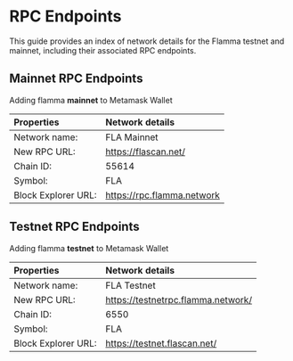 # RPC Endpoints

This guide provides an index of network details for the Flamma testnet and mainnet, including their associated RPC endpoints.

## Mainnet RPC Endpoints

Adding flamma **mainnet** to Metamask Wallet

|  Properties   | Network details   |
| :-----        | :----             |
|  Network name:    | FLA Mainnet     |
|  New RPC URL:    | https://flascan.net/     |
|  Chain ID:    |   55614    |
|  Symbol:    | FLA       |
|  Block Explorer URL:    | https://rpc.flamma.network     |

## Testnet RPC Endpoints

Adding flamma **testnet** to Metamask Wallet

|  Properties   | Network details   |
| :-----        | :----             |
|  Network name:    | FLA Testnet       |
|  New RPC URL:    | https://testnetrpc.flamma.network/      |
|  Chain ID:    | 6550      |
|  Symbol:    | FLA       |
|  Block Explorer URL:    | https://testnet.flascan.net/     |